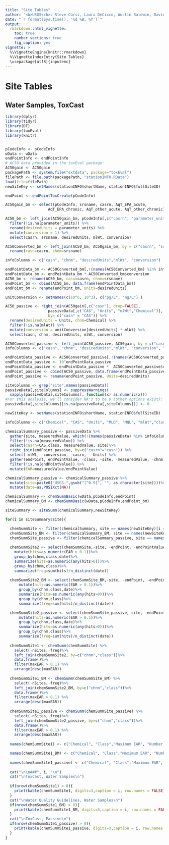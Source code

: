 ```yaml
---
title: "Site Tables"
author: "<b>USGS</b>: Steve Corsi, Laura DeCicco, Austin Baldwin, David Alvarez, Peter Lenaker <br/><b>USEPA</b>: Anthony Schroeder, Dan Villeneuve, Brett Blackwell, Gerald Ankley"
date: "`r format(Sys.time(), '%d %B, %Y')`"
output: 
  rmarkdown::html_vignette:
    toc: true
    number_sections: true
    fig_caption: yes
vignette: >
  %\VignetteEngine{knitr::rmarkdown}
  %\VignetteIndexEntry{Site Tables}
  \usepackage[utf8]{inputenc}
---
```


# Site Tables

## Water Samples, ToxCast

```r
library(dplyr)
library(tidyr)
library(DT)
library(toxEval)
library(knitr)


pCodeInfo <- pCodeInfo
wData <- wData
endPointInfo <- endPointInfo
# AC50 data provided in the toxEval package:
AC50gain <- AC50gain
packagePath <- system.file("extdata", package="toxEval")
filePath <- file.path(packagePath, "stationINFO.RData")
load(file=filePath)
newSiteKey <- setNames(stationINFO$shortName, stationINFO$fullSiteID)

endPoint <- endPointToxCreate(pCodeInfo)

AC50gain_bm <- select(pCodeInfo, srsname, casrn, AqT_EPA_acute, 
                   AqT_EPA_chronic, AqT_other_acute, AqT_other_chronic)

AC50_bm <- left_join(AC50gain_bm, pCodeInfo[,c("casrn", "parameter_units", "mlWt")], by= c("casrn"="casrn")) %>%
  filter(!is.na(parameter_units)) %>%
  rename(desiredUnits = parameter_units) %>%
  mutate(conversion = 1) %>%
  select(casrn, srsname, desiredUnits, mlWt, conversion)

AC50Converted_bm <- left_join(AC50_bm, AC50gain_bm, by = c("casrn", "srsname")) %>%
  rename(casn=casrn, chnm=srsname)

infoColumns <- c("casn", "chnm", "desiredUnits","mlWt", "conversion")

endPointData_bm <- AC50Converted_bm[,!(names(AC50Converted_bm) %in% infoColumns)]
endPointData_bm <- endPointData_bm * AC50Converted_bm$conversion
AC50_bm <- rename(AC50_bm, casn=casrn, chnm=srsname)
endPoint_bm <- cbind(AC50_bm, data.frame(endPointData_bm))
endPoint_bm <- rename(endPoint_bm, Units=desiredUnits)

unitConversion <- setNames(c(10^6, 10^3), c("pg/L", "ng/L") )

AC50_passive <- right_join(AC50gain[,c("casn"), drop=FALSE], 
                   passiveData[,c("CAS", "Units", "mlWt","Chemical")],
                   by= c("casn" = "CAS")) %>%
  rename(desiredUnits = Units, chnm=Chemical) %>%
  filter(!is.na(mlWt)) %>%
  mutate(conversion = unitConversion[desiredUnits] * mlWt) %>%
  select(casn, chnm, desiredUnits, mlWt, conversion)

AC50Converted_passive <- left_join(AC50_passive, AC50gain, by = c("casn", "chnm"))
infoColumns <- c("casn", "chnm", "desiredUnits","mlWt", "conversion", "code","chid")

endPointData_passive <- AC50Converted_passive[,!(names(AC50Converted_passive) %in% infoColumns)]
endPointData_passive <- 10^endPointData_passive
endPointData_passive <- endPointData_passive *  AC50Converted_passive$conversion
endPoint_passive <- cbind(AC50_passive, data.frame(endPointData_passive))
endPoint_passive <- rename(endPoint_passive, Units=desiredUnits)

siteColumns <- grep("site",names(passiveData))
passiveData[,siteColumns] <- suppressWarnings(
  sapply(passiveData[,siteColumns], function(x) as.numeric(x)))
#For this analysis, we'll consider NA's to be 0 (other options exist):
passiveData[,siteColumns][is.na(passiveData[,siteColumns])] <- 0

newSiteKey <- setNames(stationINFO$shortName, stationINFO$fullSiteID)

infoColumns <- c("Chemical", "CAS", "Units", "MLD", "MQL", "mlWt","class")

chemicalSummary_passive <- passiveData %>%
  gather(site, measuredValue, which(!(names(passiveData) %in% infoColumns) )) %>%
  filter(!is.na(measuredValue)) %>%
  select(casrn=CAS,class, measuredValue, site)%>%
  right_join(endPoint_passive, by=c("casrn"="casn")) %>%
  select(-mlWt, -conversion, -casrn,  -Units) %>%
  gather(endPoint, endPointValue, -class, -site, -measuredValue, -chnm) %>%
  filter(!is.na(endPointValue)) %>%
  mutate(EAR=measuredValue/endPointValue) 

chemicalSummary_passive <- chemicalSummary_passive %>%
  mutate(site=paste0("USGS-",gsub("[^0-9]", "", as.character(site))))%>%
  mutate(date=as.POSIXct(NA))

chemicalSummary <- chemSummBasic(wData,pCodeInfo,endPoint)
chemicalSummary_BM <- chemSummBasic(wData,pCodeInfo,endPoint_bm)

siteSummary <- siteSumm(chemicalSummary,newSiteKey)

for(i in siteSummary$site){

  chemSummSite <- filter(chemicalSummary, site == names(newSiteKey)[i == newSiteKey])
  chemSummSite_BM <- filter(chemicalSummary_BM, site == names(newSiteKey)[i == newSiteKey])
  chemSummSite_passive <- filter(chemicalSummary_passive, site == names(newSiteKey)[i == newSiteKey])
  
  chemSummSite2 <- select(chemSummSite,-site, -endPoint, -endPointValue) %>%
    mutate(hits=as.numeric(EAR > 0.1))%>%
    group_by(chnm,class,date)%>%
    summarize(hits=as.numeric(any(hits>0)))%>%
    group_by(chnm,class)%>%
    summarize(freq=sum(hits)/n_distinct(date))
    
  chemSummSite2_BM <- select(chemSummSite_BM,-site, -endPoint, -endPointValue) %>%
      mutate(hits=as.numeric(EAR > 0.1))%>%
      group_by(chnm,class,date)%>%
      summarize(hits=as.numeric(any(hits>0)))%>%
      group_by(chnm,class)%>%
      summarize(freq=sum(hits)/n_distinct(date))

  chemSummSite2_passive <- select(chemSummSite_passive,-site, -endPoint, -endPointValue) %>%
      mutate(hits=as.numeric(EAR > 0.1))%>%
      group_by(chnm,class,date)%>%
      summarize(hits=as.numeric(any(hits>0)))%>%
      group_by(chnm,class)%>%
      summarize(freq=sum(hits)/n_distinct(date))
  
  chemSummSite1 <- chemSumm(chemSummSite) %>%
    select(-nSites,-freq)%>%
    left_join(chemSummSite2, by=c("chnm","class"))%>%
    data.frame()%>%
    filter(maxEAR > 0.1) %>%
    arrange(desc(maxEAR))
  
  chemSummSite1_BM <- chemSumm(chemSummSite_BM) %>%
    select(-nSites,-freq)%>%
    left_join(chemSummSite2_BM, by=c("chnm","class"))%>%
    data.frame()%>%
    filter(maxEAR > 0.1) %>%
    arrange(desc(maxEAR))
  
  chemSummSite1_passive <- chemSumm(chemSummSite_passive) %>%
    select(-nSites,-freq)%>%
    left_join(chemSummSite2_passive, by=c("chnm","class"))%>%
    data.frame()%>%
    filter(maxEAR > 0.1) %>%
    arrange(desc(maxEAR))
  
  names(chemSummSite1) <- c("Chemical", "Class","Maximum EAR", "Number of End Points", "Number of Samples","Frequency of Samples with Hits")

  names(chemSummSite1_BM) <- c("Chemical", "Class","Maximum EAR", "Number of End Points", "Number of Samples","Frequency of Samples with Hits")
  
  names(chemSummSite1_passive) <- c("Chemical", "Class","Maximum EAR", "Number of End Points", "Number of Samples","Frequency of Samples with Hits")
  
  cat("\n\n###", i, "\n")
  cat("\nToxCast, Water Samples\n")
  
  if(nrow(chemSummSite1) > 0){
    print(kable(chemSummSite1, digits=3,caption = i, row.names = FALSE))
  }
  cat("\nWater Quality Guidelines, Water Samples\n")
  if(nrow(chemSummSite1_BM) > 0){
    print(kable(chemSummSite1_BM, digits=3,caption = i, row.names = FALSE))
  }
  cat("\nToxCast, Passive\n")
  if(nrow(chemSummSite1_passive) > 0){
    print(kable(chemSummSite1_passive, digits=3,caption = i, row.names = FALSE))
  }
}

```